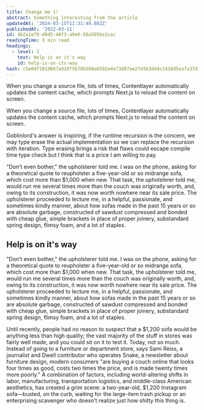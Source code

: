 ```yaml
---
title: Change me 1!
abstract: Something interesting from the article
updatedAt: '2024-03-15T11:31:49.882Z'
publishedAt: '2022-03-11'
id: 4b2a1e79-d8d5-48f3-a9e6-56a505be1cac
readingTime: 3 min read
headings:
  - level: 2
    text: Help is on it's way
    id: help-is-on-its-way
hash: c5e04f1019667a918f5b70b568a6592e4e73d97ae27e5b3dd4c2410d5eafa37d
---
```


When you change a source file, lots of times, Contentlayer automatically updates the content cache, which prompts Next.js to reload the content on screen.

When you change a source file, lots of times, Contentlayer automatically updates the content cache, which prompts Next.js to reload the content on screen.

Goblinlord's answer is inspiring, if the runtime recursion is the concern, we may type erase the actual implementation so we can replace the recursion with iteration. Type erasing brings a risk that flaws could escape compile time type check but I think that is a price I am willing to pay.

"Don’t even bother," the upholsterer told me. I was on the phone, asking for a theoretical quote to reupholster a five-year-old or so midrange sofa, which cost more than $1,000 when new. That task, the upholsterer told me, would run me several times more than the couch was originally worth, and, owing to its construction, it was now worth nowhere near its sale price. The upholsterer proceeded to lecture me, in a helpful, passionate, and sometimes kindly manner, about how sofas made in the past 15 years or so are absolute garbage, constructed of sawdust compressed and bonded with cheap glue, simple brackets in place of proper joinery, substandard spring design, flimsy foam, and a lot of staples.

## Help is on it's way

"Don’t even bother," the upholsterer told me. I was on the phone, asking for a theoretical quote to reupholster a five-year-old or so midrange sofa, which cost more than $1,000 when new. That task, the upholsterer told me, would run me several times more than the couch was originally worth, and, owing to its construction, it was now worth nowhere near its sale price. The upholsterer proceeded to lecture me, in a helpful, passionate, and sometimes kindly manner, about how sofas made in the past 15 years or so are absolute garbage, constructed of sawdust compressed and bonded with cheap glue, simple brackets in place of proper joinery, substandard spring design, flimsy foam, and a lot of staples.

Until recently, people had no reason to suspect that a $1,200 sofa would be anything less than high quality; the vast majority of the stuff in stores was fairly well made, and you could sit on it to test it. Today, not so much. Instead of going to a furniture or department store, says Sami Reiss, a journalist and Dwell contributor who operates Snake, a newsletter about furniture design, modern consumers "are buying a couch online that looks four times as good, costs two times the price, and is made twenty times more poorly." A combination of factors, including world-altering shifts in labor, manufacturing, transportation logistics, and middle-class American aesthetics, has created a grim scene: a two-year-old, $1,200 Instagram sofa—busted, on the curb, waiting for the large-item trash pickup or an enterprising scavenger who doesn’t realize just how shitty this thing is.
